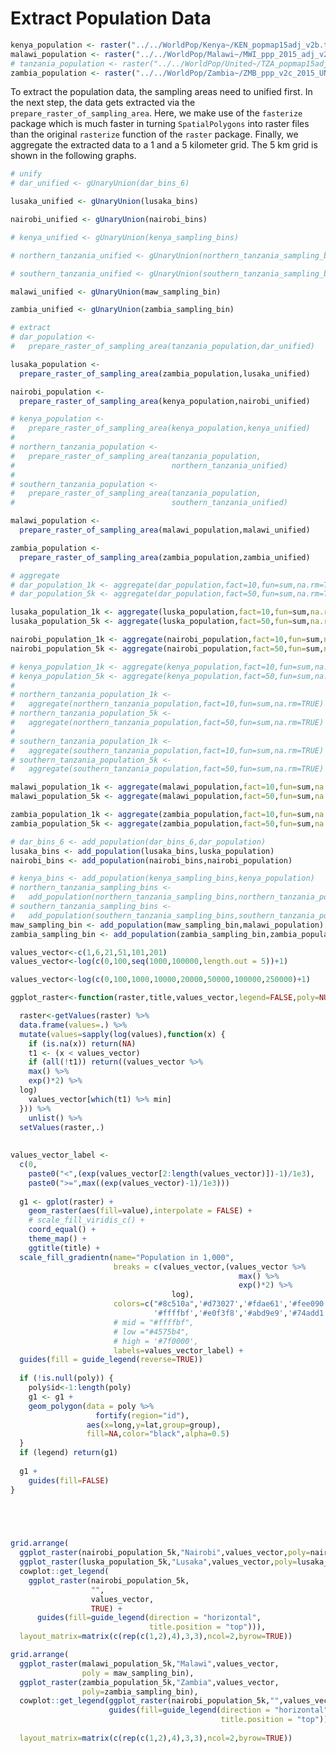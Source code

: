# Extract Population Data {#prep}

```r
kenya_population <- raster("../../WorldPop/Kenya~/KEN_popmap15adj_v2b.tif")
malawi_population <- raster("../../WorldPop/Malawi~/MWI_ppp_2015_adj_v2.tif")
# tanzania_population <- raster("../../WorldPop/United~/TZA_popmap15adj_v2b.tif")
zambia_population <- raster("../../WorldPop/Zambia~/ZMB_ppp_v2c_2015_UNadj.tif")
```

To extract the population data, the sampling areas need to unified first. In the next step, the data gets extracted via the `prepare_raster_of_sampling_area`. Here, we make use of the `fasterize` package which is much faster in turning `SpatialPolygons` into raster files than the original `rasterize` function of the `raster` package. Finally, we aggregate the extracted data to a 1 and a 5 kilometer grid. The 5 km grid is shown in the following graphs.  


```r
# unify
# dar_unified <- gUnaryUnion(dar_bins_6)

lusaka_unified <- gUnaryUnion(lusaka_bins)

nairobi_unified <- gUnaryUnion(nairobi_bins)

# kenya_unified <- gUnaryUnion(kenya_sampling_bins)

# northern_tanzania_unified <- gUnaryUnion(northern_tanzania_sampling_bins)

# southern_tanzania_unified <- gUnaryUnion(southern_tanzania_sampling_bins)

malawi_unified <- gUnaryUnion(maw_sampling_bin)

zambia_unified <- gUnaryUnion(zambia_sampling_bin)

# extract
# dar_population <- 
#   prepare_raster_of_sampling_area(tanzania_population,dar_unified)

lusaka_population <- 
  prepare_raster_of_sampling_area(zambia_population,lusaka_unified)

nairobi_population <- 
  prepare_raster_of_sampling_area(kenya_population,nairobi_unified)

# kenya_population <- 
#   prepare_raster_of_sampling_area(kenya_population,kenya_unified)
# 
# northern_tanzania_population <- 
#   prepare_raster_of_sampling_area(tanzania_population,
#                                   northern_tanzania_unified)
# 
# southern_tanzania_population <- 
#   prepare_raster_of_sampling_area(tanzania_population,
#                                   southern_tanzania_unified)

malawi_population <- 
  prepare_raster_of_sampling_area(malawi_population,malawi_unified)

zambia_population <- 
  prepare_raster_of_sampling_area(zambia_population,zambia_unified)

# aggregate
# dar_population_1k <- aggregate(dar_population,fact=10,fun=sum,na.rm=TRUE) # 1 km 
# dar_population_5k <- aggregate(dar_population,fact=50,fun=sum,na.rm=TRUE) # 5 km

lusaka_population_1k <- aggregate(luska_population,fact=10,fun=sum,na.rm=TRUE) # 1 km 
lusaka_population_5k <- aggregate(luska_population,fact=50,fun=sum,na.rm=TRUE) # 5 km

nairobi_population_1k <- aggregate(nairobi_population,fact=10,fun=sum,na.rm=TRUE) # 1 km 
nairobi_population_5k <- aggregate(nairobi_population,fact=50,fun=sum,na.rm=TRUE) # 5 km

# kenya_population_1k <- aggregate(kenya_population,fact=10,fun=sum,na.rm=TRUE) # 1 km 
# kenya_population_5k <- aggregate(kenya_population,fact=50,fun=sum,na.rm=TRUE) # 5 km
# 
# northern_tanzania_population_1k <- 
#   aggregate(northern_tanzania_population,fact=10,fun=sum,na.rm=TRUE) # 1 km 
# northern_tanzania_population_5k <- 
#   aggregate(northern_tanzania_population,fact=50,fun=sum,na.rm=TRUE) # 5 km
# 
# southern_tanzania_population_1k <- 
#   aggregate(southern_tanzania_population,fact=10,fun=sum,na.rm=TRUE) # 1 km 
# southern_tanzania_population_5k <- 
#   aggregate(southern_tanzania_population,fact=50,fun=sum,na.rm=TRUE) # 5 km 

malawi_population_1k <- aggregate(malawi_population,fact=10,fun=sum,na.rm=TRUE) # 1 km 
malawi_population_5k <- aggregate(malawi_population,fact=50,fun=sum,na.rm=TRUE) # 5 km

zambia_population_1k <- aggregate(zambia_population,fact=10,fun=sum,na.rm=TRUE) # 1 km 
zambia_population_5k <- aggregate(zambia_population,fact=50,fun=sum,na.rm=TRUE) # 5 km


```


```r

# dar_bins_6 <- add_population(dar_bins_6,dar_population)
lusaka_bins <- add_population(lusaka_bins,luska_population)
nairobi_bins <- add_population(nairobi_bins,nairobi_population)

# kenya_bins <- add_population(kenya_sampling_bins,kenya_population)
# northern_tanzania_sampling_bins <- 
#   add_population(northern_tanzania_sampling_bins,northern_tanzania_population)
# southern_tanzania_sampling_bins <- 
#   add_population(southern_tanzania_sampling_bins,southern_tanzania_population)
maw_sampling_bin <- add_population(maw_sampling_bin,malawi_population)
zambia_sampling_bin <- add_population(zambia_sampling_bin,zambia_population)

```



```r


values_vector<-c(1,6,21,51,101,201)
values_vector<-log(c(0,100,seq(1000,100000,length.out = 5))+1)

values_vector<-log(c(0,100,1000,10000,20000,50000,100000,250000)+1)

ggplot_raster<-function(raster,title,values_vector,legend=FALSE,poly=NULL) {

  raster<-getValues(raster) %>% 
  data.frame(values=.) %>% 
  mutate(values=sapply(log(values),function(x) {
    if (is.na(x)) return(NA)
    t1 <- (x < values_vector)
    if (all(!t1)) return((values_vector %>% 
    max() %>% 
    exp()*2) %>% 
  log)
    values_vector[which(t1) %>% min]
  })) %>% 
    unlist() %>% 
  setValues(raster,.) 
  
  
values_vector_label <- 
  c(0,
    paste0("<",(exp(values_vector[2:length(values_vector)])-1)/1e3),
    paste0(">=",max((exp(values_vector)-1)/1e3)))
  
  g1 <- gplot(raster) +
    geom_raster(aes(fill=value),interpolate = FALSE) +
    # scale_fill_viridis_c() +
    coord_equal() +
    theme_map() +
    ggtitle(title) + 
  scale_fill_gradientn(name="Population in 1,000",
                       breaks = c(values_vector,(values_vector %>% 
                                                   max() %>% 
                                                   exp()*2) %>% 
                                    log),
                       colors=c("#8c510a",'#d73027','#fdae61','#fee090',
                                '#ffffbf','#e0f3f8','#abd9e9','#74add1',"#1a9850") %>% rev,
                       # mid = "#ffffbf",
                       # low ="#4575b4",
                       # high = '#7f0000',
                       labels=values_vector_label) +
  guides(fill = guide_legend(reverse=TRUE))
  
  if (!is.null(poly)) {
    poly$id<-1:length(poly)
    g1 <- g1 + 
    geom_polygon(data = poly %>% 
                   fortify(region="id"),
                 aes(x=long,y=lat,group=group),
                 fill=NA,color="black",alpha=0.5)
  }
  if (legend) return(g1)
  
  g1 + 
    guides(fill=FALSE)
}


  



```

```r
grid.arrange(
  ggplot_raster(nairobi_population_5k,"Nairobi",values_vector,poly=nairobi_bins),
  ggplot_raster(luska_population_5k,"Lusaka",values_vector,poly=lusaka_bins),
  cowplot::get_legend(
    ggplot_raster(nairobi_population_5k,
                  "",
                  values_vector,
                  TRUE) +
      guides(fill=guide_legend(direction = "horizontal",
                               title.position = "top"))),
  layout_matrix=matrix(c(rep(c(1,2),4),3,3),ncol=2,byrow=TRUE))
```



```r
grid.arrange(
  ggplot_raster(malawi_population_5k,"Malawi",values_vector,
                poly = maw_sampling_bin),
  ggplot_raster(zambia_population_5k,"Zambia",values_vector,
                poly=zambia_sampling_bin),
  cowplot::get_legend(ggplot_raster(nairobi_population_5k,"",values_vector,TRUE) +
                      guides(fill=guide_legend(direction = "horizontal",
                                               title.position = "top"))),
  
  layout_matrix=matrix(c(rep(c(1,2),4),3,3),ncol=2,byrow=TRUE))
```




